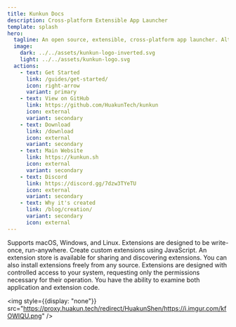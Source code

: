 ```yaml
---
title: Kunkun Docs
description: Cross-platform Extensible App Launcher
template: splash
hero:
  tagline: An open source, extensible, cross-platform app launcher. Alternative to Alfred and Raycast.
  image: 
    dark: ../../assets/kunkun-logo-inverted.svg
    light: ../../assets/kunkun-logo.svg
  actions:
    - text: Get Started
      link: /guides/get-started/
      icon: right-arrow
      variant: primary
    - text: View on GitHub
      link: https://github.com/HuakunTech/kunkun
      icon: external
      variant: secondary
    - text: Download
      link: /download
      icon: external
      variant: secondary
    - text: Main Website
      link: https://kunkun.sh
      icon: external
      variant: secondary
    - text: Discord
      link: https://discord.gg/7dzw3TYeTU
      icon: external
      variant: secondary
    - text: Why it's created
      link: /blog/creation/
      variant: secondary
      icon: external
---
```



<CardGrid stagger>
  <Card title="Cross-Platform" icon="linux">
    Supports macOS, Windows, and Linux.
    Extensions are designed to be write-once, run-anywhere.
  </Card>
  <Card title="Extensible" icon="puzzle">
    Create custom extensions using JavaScript. An extension store is available for sharing and discovering extensions. 
    You can also install extensions freely from any source.
  </Card>
  <Card title="Extension Permission Management">
    Extensions are designed with controlled access to your system, requesting only the permissions necessary for their operation.
  </Card>
  <Card title="Open Source">You have the ability to examine both application and extension code.</Card>
</CardGrid>

<img style={{display: "none"}} src="https://proxy.huakun.tech/redirect/HuakunShen/https://i.imgur.com/kfOWIQU.png" />
